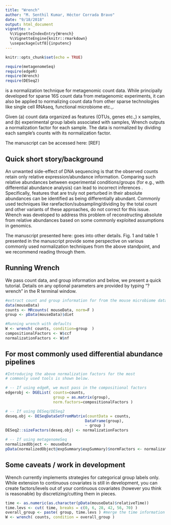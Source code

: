 ```yaml
---
title: "Wrench"
author: "M. Senthil Kumar, Héctor Corrada Bravo"
date: "9/18/2018"
output: html_document
vignette: >
  %\VignetteIndexEntry{Wrench}
  %\VignetteEngine{knitr::rmarkdown}
  \usepackage[utf8]{inputenc}
---
```


```r
knitr::opts_chunk$set(echo = TRUE)

require(metagenomeSeq)
require(edgeR)
require(Wrench)
require(DESeq2)

```

\emph{Wrench} is a normalization technique for metagenomic count data. While principally developed for sparse 16S count data from metagenomic experiments, it can also be applied to normalizing count data from other sparse technologies like single cell RNAseq, functional microbiome etc.,. 

Given (a) count data organized as features (OTUs, genes etc.,) x samples, and (b) experimental group labels associated with samples, Wrench outputs a normalization factor for each sample. The data is normalized by dividing each sample's counts with its normalization factor. 

The manuscript can be accessed here: [REF]

## Quick short story/background
An unwanted side-effect of DNA sequencing is that the observed counts retain only relative expression/abundance information. Comparing such relative abundances between experimental conditions/groups (for e.g., with differential abundance analysis) can lead to incorrect inferences . Specifically, features that are truly not perturbed in their absolute abundances can be identified as being differentially abundant. Commonly used techniques like rarefaction/subsampling/dividing by the total count and other variants of these approaches, do not correct for this issue. Wrench was developed to address this problem of reconstructing absolute from relative abundances based on some commonly exploited assumptions in genomics. 

The manuscript presented here: goes into other details. Fig. 1 and table 1 presented in the manuscript provide some perspective on various commonly used normalization techniques from the above standpoint, and we recommend reading through them. 

## Running Wrench
We pass count data, and group information and below, we present a quick tutorial. Details on any optional parameters are provided by typing "?wrench" in the R terminal window.

```r
#extract count and group information for from the mouse microbiome data in the metagenomeSeq package
data(mouseData)
counts <- MRcounts( mouseData, norm=F ) 
group <- pData(mouseData)$diet

#Running wrench with defaults
W <- wrench( counts, condition=group  )
compositionalFactors <- W$ccf
normalizationFactors <- W$nf

```

## For most commonly used differential abundance pipelines
```r
#Introducing the above normalization factors for the most
# commonly used tools is shown below.

# -- If using edgeR, we must pass in the compositional factors
edgerobj <- DGEList( counts=counts,
                     group = as.matrix(group),
                     norm.factors=compositionalFactors )

# -- If using DESeq/DESeq2
deseq.obj <- DESeqDataSetFromMatrix(countData = counts,
                                   DataFrame(group),
                                   ~ group )
DESeq2::sizeFactors(deseq.obj) <- normalizationFactors

# -- If using metagenomeSeq
normalizedObject <- mouseData
pData(normalizedObject@expSummary$expSummary)$normFactors <- normalizationFactors
```

## Some caveats / work in development
Wrench currently implements strategies for categorical group labels only. While extension to continuous covariates is still in development, you can create factors/levels out of your continuous covariates (however you think is reasonable) by discretizing/cutting them in pieces. 
```r
time <- as.numeric(as.character(pData(mouseData)$relativeTime))
time.levs <- cut( time, breaks = c(0, 6, 28, 42, 56, 70) )
overall_group <- paste( group, time.levs ) #merge the time information and the group information together
W <- wrench( counts, condition = overall_group )
```


